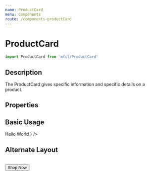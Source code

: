 ```yaml
---
name: ProductCard
menu: Components
route: /components-productCard
---
```



# ProductCard

```javascript
import ProductCard from 'mfcl/ProductCard'
```

## Description

The ProductCard gives specific information and specific details on a product.

## Properties

<Props of={ProductCard} />

## Basic Usage

<Playground>
  <Row>
    <ProductCard
      brand="Serta"
      productImg="https://i1.adis.ws/i/hmk/133558"
      title='Serta Response Essentials Maplewood 8.5" Firm Mattress'
      pricePrefix="Wumbo"
      discountPrice={[2300]}
      price={[3500]}
      matchPercentage="98"
      reviews="215"
      rating="4"
    />
    <ProductCard
      brand="Serta"
      badge="free gift"
      productImg="https://i1.adis.ws/i/hmk/133558"
      title='Serta Response Essentials Maplewood 8.5" Firm Mattress'
      discountPrice={[2300, 2000]}
      price={[3500, 3000]}
      reviews="215"
      rating="4"
      ratingPosition="bottom"
      children={
        <Button style={{ width: '100%', textDecoration: 'none', marginBottom: '15px' }} href="/">
          Hello World
        </Button>
      }
    />
  </Row>
</Playground>

## Alternate Layout

<Playground>
    <ProductCard
      layout="row"
      brand="beautyrest"
      brandHeight={25}
      productImg="https://i1.adis.ws/i/hmk/134258?w=200"
      title='Black Hybrid Alcove 13.5” Extra Firm Mattress'
      pricePrefix="Wumbo"
      discountPrice={[2300]}
      price={[3500]}
      matchPercentage="98"
      reviews="215"
      rating="4"
      size="Full"
      comfort="extrafirm"
    />
    <br />
    <ProductCard
      layout="row"
      brand="intellibed"
      badge="free gift"
      productImg="https://i1.adis.ws/i/hmk/130131?w=200"
      title='Nightfall 16” Luxury Ultra Plush Mattress'
      discountPrice={[2300, 2000]}
      price={[3500, 3000]}
      reviews="215"
      rating="4"
      ratingPosition="bottom"
      size="Queen"
      comfort="ultraplushbed"
    >
      <Button style={{ width: '100%', textDecoration: 'none', marginBottom: '15px' }} href="/">
        Shop Now
      </Button>
    </ProductCard>
</Playground>
